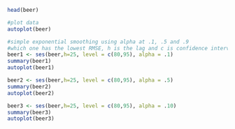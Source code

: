 
```r
head(beer)
```
```r
#plot data
autoplot(beer)
```

```r
#simple exponential smoothing using alpha at .1, .5 and .9
#which one has the lowest RMSE, h is the lag and c is confidence interval -80 or 95
beer1 <- ses(beer,h=25, level = c(80,95), alpha = .1)
summary(beer1)
autoplot(beer1)


```

```r
beer2 <- ses(beer,h=25, level = c(80,95), alpha = .5)
summary(beer2)
autoplot(beer2)
```

```r
beer3 <- ses(beer,h=25, level = c(80,95), alpha = .10)
summary(beer3)
autoplot(beer3)
```

